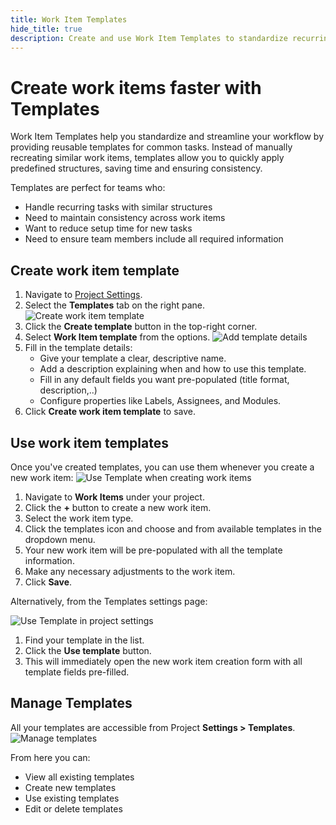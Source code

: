 ```yaml
---
title: Work Item Templates
hide_title: true
description: Create and use Work Item Templates to standardize recurring tasks, save setup time, and ensure consistency with predefined fields and properties.
---
```



<div className="tag-wrapper">
 <h1>Create work items faster with Templates</h1>
 <Tags 
  tags={[ 
    { name: "Pro", additionalClass: "pro" }
  ]} 
 />
</div>

Work Item Templates help you standardize and streamline your workflow by providing reusable templates for common tasks. Instead of manually recreating similar work items, templates allow you to quickly apply predefined structures, saving time and ensuring consistency.

Templates are perfect for teams who:

- Handle recurring tasks with similar structures
- Need to maintain consistency across work items
- Want to reduce setup time for new tasks
- Need to ensure team members include all required information

## Create work item template

1. Navigate to [Project Settings](https://docs.plane.so/core-concepts/projects/overview#project-settings).
2. Select the **Templates** tab on the right pane.
    ![Create work item template](https://media.docs.plane.so/templates/create-work-item-template.webp#center)
3. Click the **Create template** button in the top-right corner.
4. Select **Work Item template** from the options.
    ![Add template details](https://media.docs.plane.so/templates/add-template-details.webp#center)
5. Fill in the template details:
    - Give your template a clear, descriptive name.
    - Add a description explaining when and how to use this template.
    - Fill in any default fields you want pre-populated (title format, description,..)
    - Configure properties like Labels, Assignees, and Modules.
6. Click **Create work item template** to save.

## Use work item templates
Once you've created templates, you can use them whenever you create a new work item:
    ![Use Template when creating work items](https://media.docs.plane.so/templates/use-template-work-items.webp#center)

1. Navigate to **Work Items** under your project.
2. Click the **+** button to create a new work item.
3. Select the work item type.
4. Click the templates icon and choose and from available templates in the dropdown menu.
3. Your new work item will be pre-populated with all the template information.
4. Make any necessary adjustments to the work item.
5. Click **Save**.

Alternatively, from the Templates settings page:

![Use Template in project settings](https://media.docs.plane.so/templates/use-template-in-settings.webp#center)

1. Find your template in the list.
2. Click the **Use template** button.
3. This will immediately open the new work item creation form with all template fields pre-filled.

## Manage Templates
All your templates are accessible from Project **Settings > Templates**. 
![Manage templates](https://media.docs.plane.so/templates/manage-templates.webp#center)

From here you can:
- View all existing templates
- Create new templates
- Use existing templates
- Edit or delete templates
